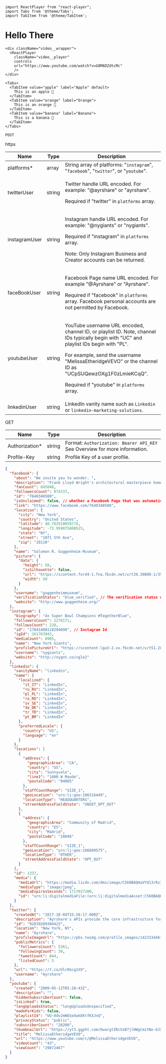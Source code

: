 ```mdx-code-block
import ReactPlayer from "react-player";
import Tabs from '@theme/Tabs';
import TabItem from '@theme/TabItem';
```

# Hello There

```mdx-code-block
<div className="video__wrapper">
  <ReactPlayer
    className="video__player"
    controls
    url="https://www.youtube.com/watch?v=G8M6DZdtcMc"
    />
</div>
```

```mdx-code-block
<Tabs>
  <TabItem value="apple" label="Apple" default>
    This is an apple 🍎
  </TabItem>
  <TabItem value="orange" label="Orange">
    This is an orange 🍊
  </TabItem>
  <TabItem value="banana" label="Banana">
    This is a banana 🍌
  </TabItem>
</Tabs>
```

`POST`

https

| **Name** | **Type** | **Description** |
| --- | --- | --- |
| platforms\* | array | String array of platforms: "`instagram`", "`facebook`", "`twitter`", or "`youtube`". |
| twitterUser | string | <p>Twitter handle URL encoded. For example: "@ayrshare" or "ayrshare".</p><p>Required if "twitter" in `platforms` array.</p> |
| instagramUser | string | <p>Instagram handle URL encoded. For example: "@nygiants" or "nygiants".</p><p>Required if "instagram" in `platforms` array.</p><p /><p>Note: Only Instagram Business and Creator accounts can be returned.</p> |
| faceBookUser | string | <p>Facebook Page name URL encoded. For example "@Ayrshare" or "Ayrshare".</p><p /><p>Required if "facebook" in `platforms` array. Facebook personal accounts are not permitted by Facebook.</p> |
| youtubeUser | string | <p>YouTube username URL encoded, channel ID, or playlist ID. Note, channel IDs typically begin with "UC" and playlist IDs begin with "PL".</p><p /><p>For example, send the username "MelissaEtheridgeVEVO" or the channel ID as "UCpSUQewzOXg1F0zLmieKCqQ".</p><p /><p>Required if "youtube" in `platforms` array.</p> |
| linkedinUser | string | LinkedIn vanity name such as `Linkedin` or `linkedin-marketing-solutions`. |

GET

| Name | Type | Description |
| --- | --- | --- |
| Authorization\* | string | Format: `Authorization: Bearer API_KEY` See Overview for more information. |
| Profile-Key | string | Profile Key of a user profile. |

```json title="tab1"
{
  "facebook": {
    "about": "We invite you to wonder. ",
    "description": "Frank Lloyd Wright's architectural masterpiece home to a world-renowned collection of modern and contemporary art.",
    "fanCount": 845048,
    "followersCount": 874337,
    "id": "7640348500",
    "isUnclaimed": false, // whether a Facebook Page that was automatically generated has been claimed by the business it represents.
    "link": "https://www.facebook.com/7640348500",
    "location": {
      "city": "New York",
      "country": "United States",
      "latitude": 40.782910059774,
      "longitude": -73.959075808525,
      "state": "NY",
      "street": "1071 5th Ave",
      "zip": "10128"
    },
    "name": "Solomon R. Guggenheim Museum",
    "picture": {
      "data": {
        "height": 50,
        "isSilhouette": false,
        "url": "https://scontent.ford4-1.fna.fbcdn.net/v/t39.30808-1/352122020_2000703126929355_7618417261219676343_n.jpg?stp=cp0_dst-jpg_p50x50&_nc_cat=104&ccb=1-7&_nc_sid=4da83f&_nc_ohc=Y1AlQn-HyvwAX8NzExq&_nc_ht=scontent.ford4-1.fna&edm=AJdBtusEAAAA&oh=00_AfD7ms2Nv0b5x1jr_uJKZsXnngQP3dmDrjQDNz_4aaBrCg&oe=65D3ACAE",
        "width": 50
      }
    },
    "username": "guggenheimmuseum",
    "verificationStatus": "blue_verified", // The verification status of the Facebook Page that represents a business, blue_verified or not_verified.
    "website": "http://www.guggenheim.org/"
  },
  "instagram": {
    "biography": "4x Super Bowl Champions #TogetherBlue",
    "followersCount": 2278171,
    "followsCount": 228,
    "id": "17841400118294090", // Instagram Id
    "igId": 261763943,
    "mediaCount": 8965,
    "name": "New York Giants",
    "profilePictureUrl": "https://scontent-lga3-2.xx.fbcdn.net/v/t51.2885-15/209249968_563247608171409_1254577321735891919_n.jpg?_nc_cat=1&ccb=1-5&_nc_sid=86c713&_nc_ohc=T673IyEiuasAX_Jj7xu&_nc_ht=scontent-lga3-2.xx&edm=AL-3X8kEAAAA&oh=00_AT8GNdOos4riN7NhrI06a6TkVKgOf5p_RUlsOQUwPRW3VQ&oe=6247F2F0",
    "username": "nygiants",
    "website": "http://nygnt.co/vgle2"
  },
  "linkedin": {
    "vanityName": "linkedin",
    "name": {
      "localized": {
        "it_IT": "LinkedIn",
        "ru_RU": "LinkedIn",
        "pl_PL": "LinkedIn",
        "ro_RO": "LinkedIn",
        "sv_SE": "LinkedIn",
        "da_DK": "LinkedIn",
        "tr_TR": "LinkedIn",
        "pt_BR": "LinkedIn"
      },
      "preferredLocale": {
        "country": "US",
        "language": "en"
      }
    },
    "locations": [
      {
        "address": {
          "geographicArea": "CA",
          "country": "US",
          "city": "Sunnyvale",
          "line1": "1000 W Maude",
          "postalCode": "94085"
        },
        "staffCountRange": "SIZE_1",
        "geoLocation": "urn:li:geo:106316449",
        "locationType": "HEADQUARTERS",
        "streetAddressFieldState": "UNSET_OPT_OUT"
      },
      {
        "address": {
          "geographicArea": "Community of Madrid",
          "country": "ES",
          "city": "Madrid",
          "postalCode": "28046"
        },
        "staffCountRange": "SIZE_1",
        "geoLocation": "urn:li:geo:106809575",
        "locationType": "OTHER",
        "streetAddressFieldState": "OPT_OUT"
      }
    ],
    "id": 1337,
    "media": {
      "mediaUrl": "https://media.licdn.com/dms/image/C560BAQHaVYd13rRz3A/company-logo_400_400/0/1638831590218/linkedin_logo?e=1717027200&v=beta&t=0QZkgiGXOhGzVwFJyA1N6WSPmKRwpF8gn_Fw5xDez6c",
      "mediaType": "image/jpeg",
      "mediaExpiresSeconds": 1717027200,
      "id": "urn:li:digitalmediaFile:(urn:li:digitalmediaAsset:C560BAQHaVYd13rRz3A,urn:li:digitalmediaArtifactClass:company-logo_400_400,0)"
    }
  },
  "twitter": {
    "createdAt": "2017-10-04T15:26:17.000Z",
    "description": "Ayrshare's APIs provide the core infrastructure for social media posting, management, and analytics. https://t.co/UlcRGcg1X9",
    "id": "92839209304423",
    "location": "New York, NY",
    "name": "Ayrshare",
    "profileImageUrl": "https://pbs.twimg.com/profile_images/1423334467389767680/ochnivwr_normal.jpg",
    "publicMetrics": {
      "followersCount": 5361,
      "followingCount": 39,
      "tweetCount": 844,
      "listedCount": 5
    },
    "url": "https://t.co/UlcRGcg1X9",
    "username": "Ayrshare"
  },
  "youtube": {
    "created": "2009-05-12T05:28:43Z",
    "description": "",
    "hiddenSubscriberCount": false,
    "isLinked": true,
    "longUploadsStatus": "longUploadsUnspecified",
    "madeForKids": false,
    "playlistId": "UU-0dv2mN6SeXwkEKtfKXJnQ",
    "privacyStatus": "public",
    "subscriberCount": "28200",
    "thumbnailUrl": "https://yt3.ggpht.com/OwargtIRcXzB7jlHWgCmitNo-6JX2wbZGdOMg5K7rd5BnX4bSJX1WPaD2Bi4RN3X9SJi4D4h4g=s88-c-k-c0x00ffffff-no-nd-rj",
    "title": "MelissaEtheridgeVEVO",
    "url": "https://www.youtube.com/c/@MelissaEtheridgeVEVO",
    "videoCount": "43",
    "viewCount": "29872467"
  }
}
```
